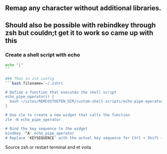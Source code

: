 
## Remap any character without additional libraries. 

## Should also be possible with rebindkey through zsh but couldn;t get it to work so came up with this


### Create a shell script with echo 
```bash filename='rename-pipe-operator.sh'
echo "|"
``

### Then in zsh config
```bash filename='~/.zshrc

# Define a function that executes the shell script
echo_pipe_operator() {
  bash ~/sites/REMCOSTOETEN_DIR/custom-shell-scripts/echo-pipe-operator.sh
}

# Use zle to create a new widget that calls the function
zle -N echo_pipe_operator

# Bind the key sequence to the widget
bindkey '^A' echo_pipe_operator
# Replace 'KEYSEQUENCE' with the actual key sequence for Ctrl + Shift + A in your terml

```

Source zsh or restart terminal and et voila
